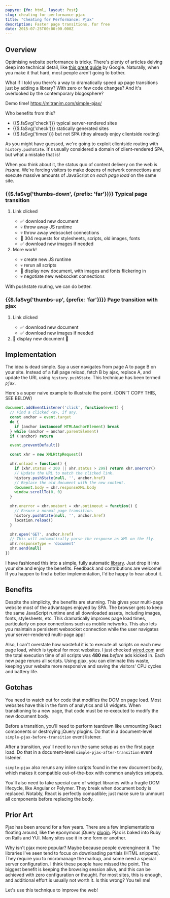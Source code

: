 ```yaml
---
papyre: {fn: html, layout: Post}
slug: cheating-for-performance-pjax
title: "Cheating for Performance: Pjax"
description: Faster page transitions, for free
date: 2015-07-25T00:00:00.000Z
---
```


## Overview

Optimising website performance is tricky. There's plenty of articles delving deep into technical detail, like [this great guide](https://developers.google.com/web/fundamentals/performance/critical-rendering-path/analyzing-crp?hl=en) by Google. Naturally, when you make it that hard, most people aren't going to bother.

What if I told you there's a way to dramatically speed up page transitions just by adding a library? With zero or few code changes? And it's overlooked by the contemporary blogosphere?

<p class="font-large">
  <span>Demo time!</span>
  <a href="https://mitranim.com/simple-pjax/" target="_blank">https://mitranim.com/simple-pjax/</a>
</p>

Who benefits from this?

<ul class="unstyled-list fancy-list">
  <li><span class="fg-blue">{{$.faSvg('check')}}</span> typical server-rendered sites</li>
  <li><span class="fg-blue">{{$.faSvg('check')}}</span> statically generated sites</li>
  <li><span class="fg-red">{{$.faSvg('times')}}</span> but not SPA (they already enjoy clientside routing)</li>
</ul>

As you might have guessed, we're going to exploit clientside routing with `history.pushState`. It's usually considered a domain of client-rendered SPA, but what a mistake that is!

When you think about it, the status quo of content delivery on the web is _insane_. We're forcing visitors to make dozens of network connections and execute massive amounts of JavaScript on _each page load_ on the same site.

<h3>
  {{$.faSvg('thumbs-down', {prefix: 'far'})}}
  <span>Typical page transition</span>
</h3>

<ol class="fancy-list">
  <li>Link clicked</li>

  <ul class="unstyled-list fancy-list">
    <li>✅ download new document
    <li>💀 throw away JS runtime
    <li>💀 throw away websocket connections
    <li>💩 304 requests for stylesheets, scripts, old images, fonts</li>
    <li>✅ download new images if needed</li>
  </ul>

  <li>More work!</li>
  <ul class="unstyled-list fancy-list">
    <li>💀 create new JS runtime</li>
    <li>💀 rerun all scripts</li>
    <li>🎂 display new document, with images and fonts flickering in</li>
    <li>💀 negotiate new websocket connections</li>
  </ul>
</ol>

With pushstate routing, we can do better.

<h3>
  {{$.faSvg('thumbs-up', {prefix: 'far'})}}
  <span>Page transition with pjax</span>
</h3>

<ol class="fancy-list">
  <li>Link clicked</li>

  <ul class="unstyled-list fancy-list">
    <li>✅ download new document</li>
    <li>✅ download new images if needed</li>
  </ul>

  <li>🎂 display new document 🎉</li>
</ol>

## Implementation

The idea is dead simple. Say a user navigates from page A to page B on your site. Instead of a full page reload, fetch B by ajax, replace A, and update the URL using `history.pushState`. This technique has been termed _`pjax`_.

Here's a super naive example to illustrate the point. (DON'T COPY THIS, SEE BELOW)

```js
document.addEventListener('click', function(event) {
  // Find a clicked <a>, if any.
  const anchor = event.target
  do {
    if (anchor instanceof HTMLAnchorElement) break
  } while (anchor = anchor.parentElement)
  if (!anchor) return

  event.preventDefault()

  const xhr = new XMLHttpRequest()

  xhr.onload = function() {
    if (xhr.status < 200 || xhr.status > 299) return xhr.onerror()
    // Update the URL to match the clicked link.
    history.pushState(null, '', anchor.href)
    // Replace the old document with the new content.
    document.body = xhr.responseXML.body
    window.scrollTo(0, 0)
  }

  xhr.onerror = xhr.onabort = xhr.ontimeout = function() {
    // Ensure a normal page transition.
    history.pushState(null, '', anchor.href)
    location.reload()
  }

  xhr.open('GET', anchor.href)
  // This will automatically parse the response as XML on the fly.
  xhr.responseType = 'document'
  xhr.send(null)
})
```

I have fashioned this into a simple, fully automatic [library](https://github.com/Mitranim/simple-pjax). Just drop it into your site and enjoy the benefits. Feedback and contributions are welcome! If you happen to find a better implementation, I'd be happy to hear about it.

## Benefits

Despite the simplicity, the benefits are stunning. This gives your multi-page website most of the advantages enjoyed by SPA. The browser gets to keep the same JavaScript runtime and all downloaded assets, including images, fonts, stylesheets, etc. This dramatically improves page load times, particularly on poor connections such as mobile networks. This also lets you maintain a persistent websocket connection while the user navigates your server-rendered multi-page app!

Also, I can't overstate how wasteful it is to execute all scripts on each new page load, which is typical for most websites. I just checked [wired.com](http://wired.com) and the total execution time of all scripts was **480 ms** _before_ ads kicked in. Each new page reruns all scripts. Using pjax, you can eliminate this waste, keeping your website more responsive and saving the visitors' CPU cycles and battery life.

## Gotchas

You need to watch out for code that modifies the DOM on page load. Most websites have this in the form of analytics and UI widgets. When transitioning to a new page, that code must be re-executed to modify the new document body.

Before a transition, you'll need to perform teardown like unmounting React components or destroying jQuery plugins. Do that in a document-level `simple-pjax-before-transition` event listener.

After a transition, you'll need to run the same setup as on the first page load. Do that in a document-level `simple-pjax-after-transition` event listener.

`simple-pjax` also reruns any inline scripts found in the new document body, which makes it compatible out-of-the-box with common analytics snippets.

You'll also need to take special care of widget libraries with a fragile DOM lifecycle, like Angular or Polymer. They break when document body is replaced. Notably, React is perfectly compatible; just make sure to unmount all components before replacing the body.

## Prior Art

Pjax has been around for a few years. There are a few implementations floating around, like the eponymous jQuery [plugin](https://github.com/defunkt/jquery-pjax). Pjax is baked into Ruby on Rails and YUI. Many sites use it in one form or another.

Why isn't pjax more popular? Maybe because people overengineer it. The libraries I've seen tend to focus on downloading partials (HTML snippets). They require you to micromanage the markup, and some need a special server configuration. I think these people have missed the point. The biggest benefit is keeping the browsing session alive, and this can be achieved with zero configuration or thought. For most sites, this is enough, and additional effort is usually not worth it. Is this wrong? You tell me!

Let's use this technique to improve the web!
